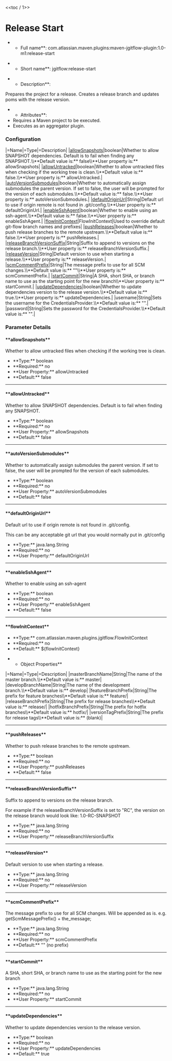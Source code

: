 <<toc / 1>>
= Release Start =
**Full name**: com.atlassian.maven.plugins:maven-jgitflow-plugin:1.0-m1:release-start

**Short name**: jgitflow:release-start

**Description**:
Prepares the project for a release. Creates a release branch and updates poms with the release version.

**Attributes**:
* Requires a Maven project to be executed.
* Executes as an aggregator plugin.

=== Configuration ===
|=Name|=Type|=Description|
|[[goals/release-start#!allowsnapshots|allowSnapshots]]|boolean|Whether to allow SNAPSHOT dependencies. Default is to fail when finding any SNAPSHOT.\\**Default value is:** false\\**User property is:** allowSnapshots|
|[[goals/release-start#!allowuntracked|allowUntracked]]|boolean|Whether to allow untracked files when checking if the working tree is clean.\\**Default value is:** false.\\**User property is:** allowUntracked.|
|[[goals/release-start#!autoversionsubmodules|autoVersionSubmodules]]|boolean|Whether to automatically assign submodules the parent version. If set to false, the user will be prompted for the version of each submodules.\\**Default value is:** false.\\**User property is:** autoVersionSubmodules.|
|[[goals/release-start#!defaultoriginurl|defaultOriginUrl]]|String|Default url to use if origin remote is not found in .git/config.\\**User property is:** defaultOriginUrl.|
|[[goals/release-start#!enablesshagent|enableSshAgent]]|boolean|Whether to enable using an ssh-agent.\\**Default value is:** false.\\**User property is:** enableSshAgent.|
|[[goals/release-start#!flowinitcontext|flowInitContext]]|FlowInitContext|Used to override default git-flow branch names and prefixes|
|[[goals/release-start#!pushreleases|pushReleases]]|boolean|Whether to push release branches to the remote upstream.\\**Default value is:** false.\\**User property is:** pushReleases.|
|[[goals/release-start#!releasebranchversionsuffix|releaseBranchVersionSuffix]]|String|Suffix to append to versions on the release branch.\\**User property is:** releaseBranchVersionSuffix.|
|[[goals/release-start#!releaseversion|releaseVersion]]|String|Default version to use when starting a release.\\**User property is:** releaseVersion.|
|[[goals/release-start#!scmcommentprefix|scmCommentPrefix]]|String|The message prefix to use for all SCM changes.\\**Default value is:** ""\\**User property is:** scmCommentPrefix.|
|[[goals/release-start#!startcommit|startCommit]]|String|A SHA, short SHA, or branch name to use as the starting point for the new branch\\**User property is:** startCommit.|
|[[goals/release-start#!updatedependencies|updateDependencies]]|boolean|Whether to update dependencies version to the release version.\\**Default value is:** true.\\**User property is:** updateDependencies.|
|username|String|Sets the username for the CredentialsProvider.\\**Default value is:** "".|
|password|String|Sets the password for the CredentialsProvider.\\**Default value is:** "".|

=== Parameter Details ===
==== **allowSnapshots** ====
Whether to allow untracked files when checking if the working tree is clean.
* **Type:** boolean
* **Required:** no
* **User Property:** allowUntracked
* **Default:** false
----
==== **allowUntracked** ====
Whether to allow SNAPSHOT dependencies. Default is to fail when finding any SNAPSHOT.
* **Type:** boolean
* **Required:** no
* **User Property:** allowSnapshots
* **Default:** false
----
==== **autoVersionSubmodules** ====
Whether to automatically assign submodules the parent version. If set to false, the user will be prompted for the version of each submodules.
* **Type:** boolean
* **Required:** no
* **User Property:** autoVersionSubmodules
* **Default:** false
----
==== **defaultOriginUrl** ====
Default url to use if origin remote is not found in .git/config.

This can be any acceptable git url that you would normally put in .git/config

* **Type:** java.lang.String
* **Required:** no
* **User Property:** defaultOriginUrl
----
==== **enableSshAgent** ====
Whether to enable using an ssh-agent
* **Type:** boolean
* **Required:** no
* **User Property:** enableSshAgent
* **Default:** false
----
==== **flowInitContext** ====
* **Type:** com.atlassian.maven.plugins.jgitflow.FlowInitContext
* **Required:** no
* **Default:** ${flowInitContext}

**Object Properties**
|=Name|=Type|=Description|
|masterBranchName|String|The name of the master branch.\\**Default value is:** master|
|developBranchName|String|The name of the development branch.\\**Default value is:** develop|
|featureBranchPrefix|String|The prefix for feature branches\\**Default value is:** feature/|
|releaseBranchPrefix|String|The prefix for release branches\\**Default value is:** release/|
|hotfixBranchPrefix|String|The prefix for hotfix branches\\**Default value is:** hotfix/|
|versionTagPrefix|String|The prefix for release tags\\**Default value is:** (blank)|
----
==== **pushReleases** ====
Whether to push release branches to the remote upstream.
* **Type:** boolean
* **Required:** no
* **User Property:** pushReleases
* **Default:** false
----
==== **releaseBranchVersionSuffix** ====
Suffix to append to versions on the release branch.

For example if the releaseBranchVersionSuffix is set to "RC", the version on the release branch would look like: 1.0-RC-SNAPSHOT

* **Type:** java.lang.String
* **Required:** no
* **User Property:** releaseBranchVersionSuffix
----
==== **releaseVersion** ====
Default version to use when starting a release.
* **Type:** java.lang.String
* **Required:** no
* **User Property:** releaseVersion
----
==== **scmCommentPrefix** ====
The message prefix to use for all SCM changes.
Will be appended as is. e.g. getScmMessagePrefix() + the_message;

* **Type:** java.lang.String
* **Required:** no
* **User Property:** scmCommentPrefix
* **Default:** "" (no prefix)
----
==== **startCommit** ====
A SHA, short SHA, or branch name to use as the starting point for the new branch
* **Type:** java.lang.String
* **Required:** no
* **User Property:** startCommit
----
==== **updateDependencies** ====
Whether to update dependencies version to the release version.
* **Type:** boolean
* **Required:** no
* **User Property:** updateDependencies
* **Default:** true
